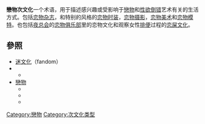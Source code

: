'''戀物次文化'''一个术语，用于描述感兴趣或受影响于[[戀物|戀物]]和[[性欲倒错|性欲倒错]]艺术有关的生活方式。包括[[恋物杂志|恋物杂志]]，和特别的风格的[[恋物时装|恋物时装]]，[[照片集#寫真集|恋物摄影]]，[[恋物美术|恋物美术]]和[[恋物模特|恋物模特]]。也包括[[夜总会|夜总会]]的[[恋物俱乐部|恋物俱乐部]]里的恋物文化和观察女性[[排便|排便]]过程的[[恋屎文化|恋屎文化]]。

== 參照 ==
*[[迷文化|迷文化]]（fandom）
*{{tsl|en|Fetish fashion|fetish fashion / fetish clothing}}{{en}}
**{{tsl|en|Fetish model|fetish model}}
*[[戀物|戀物]]
**{{tsl|en|Clothing fetish|clothing fetish}}
**{{tsl|en|Fetish art|fetish art}}
**{{tsl|en|Fetish magazine|fetish magazine}}

{{sex-stub}}

[[Category:戀物|Category:戀物]]
[[Category:次文化类型|Category:次文化类型]]